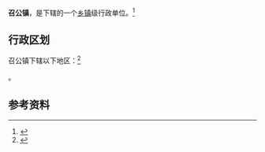 {{中国乡级行政区|61/03/24/106/000}}

'''召公镇'''，是{{PRC admin/fullname|61/03/24/106/000|3}}下辖的一个[[乡镇|乡镇]]级行政单位。<ref>{{PRC admin/ref sgc|{{PRC admin/parent|61/03/24/106/000}}}}</ref>

== 行政区划 ==

召公镇下辖以下地区：<ref>{{PRC admin/ref sgc|61/03/24/106/000}}</ref>

{{PRC admin/children|61/03/24/106/000}}。

== 参考资料 ==

{{reflist}}

{{行政区划小作品}}
{{PRC admin/navcat|61/03/24/106/000}}